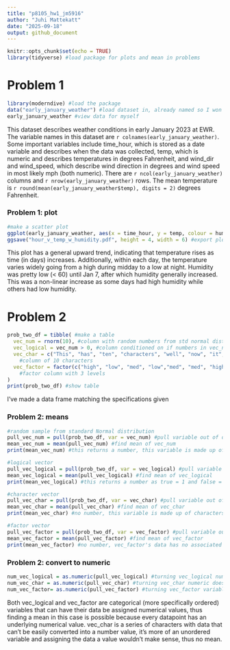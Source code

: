 ```yaml
---
title: "p8105_hw1_jm5916"
author: "Juhi Mattekatt"
date: "2025-09-18"
output: github_document
---
```

```r
knitr::opts_chunk$set(echo = TRUE)
library(tidyverse) #load package for plots and mean in problems
```

# Problem 1
```r
library(moderndive) #load the package
data("early_january_weather") #load dataset in, already named so I won't add my own object name
early_january_weather #view data for myself
```
This dataset describes weather conditions in early January 2023 at EWR. The variable names in this dataset are `r colnames(early_january_weather)`. Some important variables include time_hour, which is stored as a date variable and describes when the data was collected, temp, which is numeric and describes temperatures in degrees Fahrenheit, and wind_dir and wind_speed, which describe wind direction in degrees and wind speed in most likely mph (both numeric). There are `r ncol(early_january_weather)` columns and `r nrow(early_january_weather)` rows. The mean temperature is `r round(mean(early_january_weather$temp), digits = 2)` degrees Fahrenheit.

### Problem 1: plot
``` r
#make a scatter plot 
ggplot(early_january_weather, aes(x = time_hour, y = temp, colour = humid)) + geom_point()
ggsave("hour_v_temp_w_humidity.pdf", height = 4, width = 6) #export plot to pdf
```
This plot has a general upward trend, indicating that temperature rises as time (in days) increases. Additionally, within each day, the temperature varies widely going from a high during midday to a low at night. Humidity was pretty low (< 60) until Jan 7, after which humidity generally increased. This was a non-linear increase as some days had high humidity while others had low humidity.

# Problem 2 
``` r
prob_two_df = tibble( #make a table
  vec_num = rnorm(10), #column with random numbers from std normal distribution 
  vec_logical = vec_num > 0, #column conditioned on if numbers in vec_num are > 0
  vec_char = c("This", "has", "ten", "characters", "well", "now", "it", "has", "that", "blah"),
    #column of 10 characters
  vec_factor = factor(c("high", "low", "med", "low","med", "med", "high","med","low","low"))
    #factor column with 3 levels 
)
print(prob_two_df) #show table
```
I've made a data frame matching the specifications given

### Problem 2: means
``` r
#random sample from standard Normal distribution
pull_vec_num = pull(prob_two_df, var = vec_num) #pull variable out of dataframe
mean_vec_num = mean(pull_vec_num) #find mean of vec_num
print(mean_vec_num) #this returns a number, this variable is made up of numbers

#logical vector
pull_vec_logical = pull(prob_two_df, var = vec_logical) #pull variable out of dataframe
mean_vec_logical = mean(pull_vec_logical) #find mean of vec_logical
print(mean_vec_logical) #this returns a number as true = 1 and false = 0

#character vector
pull_vec_char = pull(prob_two_df, var = vec_char) #pull variable out of dataframe
mean_vec_char = mean(pull_vec_char) #find mean of vec_char
print(mean_vec_char) #no number, this variable is made up of characters

#factor vector
pull_vec_factor = pull(prob_two_df, var = vec_factor) #pull variable out of dataframe
mean_vec_factor = mean(pull_vec_factor) #find mean of vec_factor
print(mean_vec_factor) #no number, vec_factor's data has no associated numeric values
```
### Problem 2: convert to numeric
```r
num_vec_logical = as.numeric(pull_vec_logical) #turning vec_logical numeric works
num_vec_char = as.numeric(pull_vec_char) #turning vec_char numeric doesn't work
num_vec_factor= as.numeric(pull_vec_factor) #turning vec_factor variable numeric works
```
Both vec_logical and vec_factor are categorical (more specifically ordered) variables that can have their data be assigned numerical values, thus finding a mean in this case is possible because every datapoint has an underlying numerical value. vec_char is a series of characters with data that can't be easily converted into a number value, it's more of an unordered variable and assigning the data a value wouldn't make sense, thus no mean.
